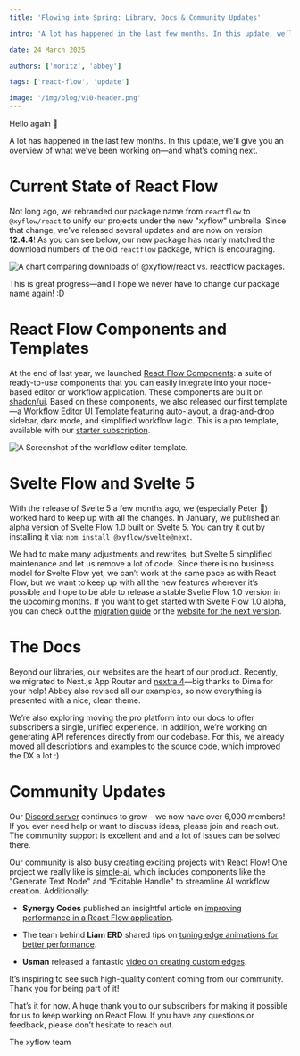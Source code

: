 ```yaml
---
title: 'Flowing into Spring: Library, Docs & Community Updates'

intro: 'A lot has happened in the last few months. In this update, we’ll give you an overview of what we’ve been working on—and what’s coming next.'

date: 24 March 2025

authors: ['moritz', 'abbey']

tags: ['react-flow', 'update']

image: '/img/blog/v10-header.png'
---
```




Hello again 👋

A lot has happened in the last few months. In this update, we’ll give you an overview of what we’ve been working on—and what’s coming next.

# Current State of React Flow

Not long ago, we rebranded our package name from `reactflow` to `@xyflow/react` to unify our projects under the new "xyflow" umbrella. Since that change, we've released several updates and are now on version **12.4.4**! As you can see below, our new package has nearly matched the download numbers of the old `reactflow` package, which is encouraging.

<Image
  src="/img/blog/2025-spring/npmtrends.png"
  alt="A chart comparing downloads of @xyflow/react vs. reactflow packages."
  width={1400}
  height={502}
/>

This is great progress—and I hope we never have to change our package name again! :D

# React Flow Components and Templates

At the end of last year, we launched [React Flow Components](https://reactflow.dev/components): a suite of ready-to-use components that you can easily integrate into your node-based editor or workflow application. These components are built on [shadcn/ui](https://ui.shadcn.com/). Based on these components, we also released our first template—a [Workflow Editor UI Template](https://reactflow.dev/components/templates/workflow-editor) featuring auto-layout, a drag-and-drop sidebar, dark mode, and simplified workflow logic. This is a pro template, available with our [starter subscription](https://reactflow.dev/pro).

<Image
  src="/img/blog/2025-spring/workflow-editor.png"
  alt="A Screenshot of the workflow editor template."
  width={1400}
  height={783}
/>

# Svelte Flow and Svelte 5

With the release of Svelte 5 a few months ago, we (especially Peter 🤙) worked hard to keep up with all the changes. In January, we published an alpha version of Svelte Flow 1.0 built on Svelte 5. You can try it out by installing it via: `npm install @xyflow/svelte@next`.

We had to make many adjustments and rewrites, but Svelte 5 simplified maintenance and let us remove a lot of code. Since there is no business model for Svelte Flow yet, we can’t work at the same pace as with React Flow, but we want to keep up with all the new features wherever it’s possible and hope to be able to release a stable Svelte Flow 1.0 version in the upcoming months. If you want to get started with Svelte Flow 1.0 alpha, you can check out the [migration guide](https://next.svelteflow.dev/learn/troubleshooting/migrate-to-v1) or the [website for the next version](https://next.svelteflow.dev/).

# The Docs

Beyond our libraries, our websites are the heart of our product. Recently, we migrated to Next.js App Router and [nextra 4](https://nextra.site/)—big thanks to Dima for your help! Abbey also revised all our examples, so now everything is presented with a nice, clean theme.

We’re also exploring moving the pro platform into our docs to offer subscribers a single, unified experience. In addition, we’re working on generating API references directly from our codebase. For this, we already moved all descriptions and examples to the source code, which improved the DX a lot :)

# Community Updates

Our [Discord server](https://discord.gg/Bqt6xrs) continues to grow—we now have over 6,000 members! If you ever need help or want to discuss ideas, please join and reach out. The community support is excellent and and a lot of issues can be solved there.

Our community is also busy creating exciting projects with React Flow! One project we really like is [simple-ai](https://www.simple-ai.dev/ai-agents), which includes components like the "Generate Text Node" and "Editable Handle" to streamline AI workflow creation. Additionally:

- **Synergy Codes** published an insightful article on [improving performance in a React Flow application](https://community.synergycodes.com/topic/18/the-ultimate-guide-to-optimize-react-flow-project-performance).

- The team behind **Liam ERD** shared tips on [tuning edge animations for better performance](https://liambx.com/blog/tuning-edge-animations-reactflow-optimal-performance).

- **Usman** released a fantastic [video on creating custom edges](https://www.youtube.com/watch?v=FrJtdxqY4GE&t=1109s).

It’s inspiring to see such high-quality content coming from our community. Thank you for being part of it!

That’s it for now. A huge thank you to our subscribers for making it possible for us to keep working on React Flow. If you have any questions or feedback, please don’t hesitate to reach out.

The xyflow team
